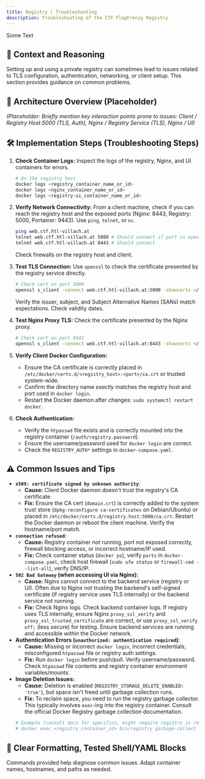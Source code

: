 ```yaml
---
title: Registry | Troubleshooting
description: Troubleshooting of the CTF FlagFrenzy Registry
---
```


Some Text 

## 🧠 Context and Reasoning

Setting up and using a private registry can sometimes lead to issues related to TLS configuration, authentication, networking, or client setup. This section provides guidance on common problems.

## 🧱 Architecture Overview (Placeholder)

*(Placeholder: Briefly mention key interaction points prone to issues: Client / Registry Host:5000 (TLS, Auth), Nginx / Registry Service (TLS), Nginx / UI)*

## 🛠️ Implementation Steps (Troubleshooting Steps)

1.  **Check Container Logs:**
    Inspect the logs of the registry, Nginx, and UI containers for errors.
    ```bash
    # On the registry host
    docker logs <registry_container_name_or_id>
    docker logs <nginx_container_name_or_id>
    docker logs <registry-ui_container_name_or_id>
    ```

2.  **Verify Network Connectivity:**
    From a client machine, check if you can reach the registry host and the exposed ports (Nginx: 8443, Registry: 5000, Portainer: 9443). Use `ping`, `telnet`, or `nc`.
    ```bash
    ping web.ctf.htl-villach.at
    telnet web.ctf.htl-villach.at 5000 # Should connect if port is open, Ctrl+] then 'quit'
    telnet web.ctf.htl-villach.at 8443 # Should connect
    ```
    Check firewalls on the registry host and client.

3.  **Test TLS Connection:**
    Use `openssl` to check the certificate presented by the registry service directly.
    ```bash
    # Check cert on port 5000
    openssl s_client -connect web.ctf.htl-villach.at:5000 -showcerts </dev/null 2>/dev/null | openssl x509 -noout -text
    ```
    Verify the issuer, subject, and Subject Alternative Names (SANs) match expectations. Check validity dates.

4.  **Test Nginx Proxy TLS:**
    Check the certificate presented by the Nginx proxy.
    ```bash
    # Check cert on port 8443
    openssl s_client -connect web.ctf.htl-villach.at:8443 -showcerts </dev/null 2>/dev/null | openssl x509 -noout -text
    ```

5.  **Verify Client Docker Configuration:**
    * Ensure the CA certificate is correctly placed in `/etc/docker/certs.d/<registry_host>:<port>/ca.crt` or trusted system-wide.
    * Confirm the directory name *exactly* matches the registry host and port used in `docker login`.
    * Restart the Docker daemon after changes: `sudo systemctl restart docker`.

6.  **Check Authentication:**
    * Verify the `htpasswd` file exists and is correctly mounted into the registry container (`/auth/registry.password`).
    * Ensure the username/password used for `docker login` are correct.
    * Check the `REGISTRY_AUTH*` settings in `docker-compose.yaml`.

## ⚠️ Common Issues and Tips

* **`x509: certificate signed by unknown authority`**:
    * **Cause:** Client Docker daemon doesn't trust the registry's CA certificate.
    * **Fix:** Ensure the CA cert (`domain.crt`) is correctly added to the system trust store (`dpkg-reconfigure ca-certificates` on Debian/Ubuntu) or placed in `/etc/docker/certs.d/registry.host:5000/ca.crt`. Restart the Docker daemon or reboot the client machine. Verify the hostname/port match.
* **`connection refused`**:
    * **Cause:** Registry container not running, port not exposed correctly, firewall blocking access, or incorrect hostname/IP used.
    * **Fix:** Check container status (`docker ps`), verify `ports` in `docker-compose.yaml`, check host firewall (`sudo ufw status` or `firewall-cmd --list-all`), verify DNS/IP.
* **`502 Bad Gateway` (when accessing UI via Nginx)**:
    * **Cause:** Nginx cannot connect to the backend service (registry or UI). Often due to Nginx not trusting the backend's self-signed certificate (if registry service uses TLS internally) or the backend service not running.
    * **Fix:** Check Nginx logs. Check backend container logs. If registry uses TLS internally, ensure Nginx `proxy_ssl_verify` and `proxy_ssl_trusted_certificate` are correct, or use `proxy_ssl_verify off;` (less secure) for testing. Ensure backend services are running and accessible *within* the Docker network.
* **Authentication Errors (`unauthorized: authentication required`)**:
    * **Cause:** Missing or incorrect `docker login`, incorrect credentials, misconfigured `htpasswd` file or registry auth settings.
    * **Fix:** Run `docker login` before push/pull. Verify username/password. Check `htpasswd` file contents and registry container environment variables/mounts.
* **Image Deletion Issues:**
    * **Cause:** Deletion is enabled (`REGISTRY_STORAGE_DELETE_ENABLED: 'true'`), but space isn't freed until garbage collection runs.
    * **Fix:** To reclaim space, you need to run the registry garbage collector. This typically involves `exec`-ing into the registry container. Consult the official Docker Registry garbage collection documentation.
    ```bash
    # Example (consult docs for specifics, might require registry in read-only mode temporarily)
    # docker exec <registry_container_id> bin/registry garbage-collect /etc/docker/registry/config.yml
    ```

## 📄 Clear Formatting, Tested Shell/YAML Blocks

Commands provided help diagnose common issues. Adapt container names, hostnames, and paths as needed.